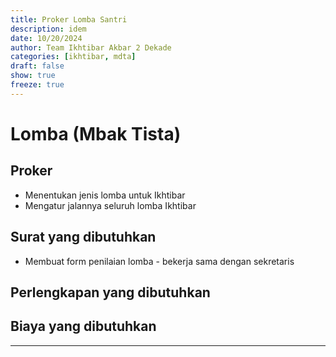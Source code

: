 ```yaml
---
title: Proker Lomba Santri
description: idem
date: 10/20/2024
author: Team Ikhtibar Akbar 2 Dekade
categories: [ikhtibar, mdta]
draft: false
show: true
freeze: true
---
```


# Lomba (Mbak Tista)

## Proker

* Menentukan jenis lomba untuk Ikhtibar
* Mengatur jalannya seluruh lomba Ikhtibar

## Surat yang dibutuhkan

* Membuat form penilaian lomba - bekerja sama dengan sekretaris

## Perlengkapan yang dibutuhkan

## Biaya yang dibutuhkan

----------
